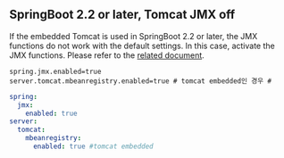 ## SpringBoot 2.2 or later, Tomcat JMX off

If the embedded Tomcat is used in SpringBoot 2.2 or later, the JMX functions do not work with the default settings. In this case, activate the JMX functions. Please refer to the [related document](https://github.com/spring-projects/spring-boot/wiki/Spring-Boot-2.2-Release-Notes#jmx-now-disabled-by-default).

```properties title='application.properties'
spring.jmx.enabled=true
server.tomcat.mbeanregistry.enabled=true # tomcat embedded인 경우 #
```

```yml title='application.yml'
spring:
  jmx:
    enabled: true
server:
  tomcat:
    mbeanregistry:
      enabled: true #tomcat embedded
```
